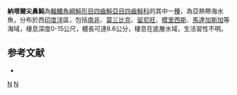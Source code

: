 {{Speciesbox
| taxon = Canthigaster natalensis
| image = Canthigaster natalensis.jpg
| status = NE
| status_system = IUCN3.1 
| binomial_authority = [[Günther|Günther]], 1870
| synonyms = *''Tetrodon amboinensis natalensis,Günther, 1870''
*''Cathigaster natalensis,Günther, 1870''
}}
'''納塔爾尖鼻魨'''為[[輻鰭魚綱|輻鰭魚綱]][[魨形目|魨形目]][[四齒魨亞目|四齒魨亞目]][[四齒魨科|四齒魨科]]的其中一[[種|種]]，為亞熱帶海水魚，分布於西[[印度洋|印度洋]]區，包括[[南非|南非]]、[[莫三比克|莫三比克]]、[[留尼旺|留尼旺]]、[[模里西斯|模里西斯]]、[[馬達加斯加|馬達加斯加]]等海域，棲息深度0-15公尺，體長可達8.6公分，棲息在底層水域，生活習性不明。

==参考文献==
*{{FishBase_species|genus=Canthigaster|species=natalensis|year=2014|month=3}}

{{taxonbar}}
[[Category:_1870年描述的鱼类|N]]
[[Category:尖鼻魨屬|N]]